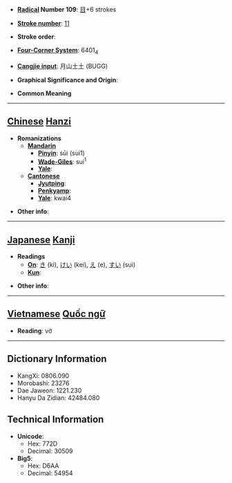 * '''[[Wiktionary:Chinese radical index| Radical]] Number 109''': [[Wiktionary:Chinese radical index 目|目]]+6 strokes

* '''[[Wiktionary:Chinese total strokes index|Stroke number]]''': [[Wiktionary:Chinese total strokes index 11|11]]

* '''Stroke order''': 

* '''[[Wiktionary:Chinese four corner index|Four-Corner System]]''': 6401<sub>4</sub>

* '''[[Wiktionary:Chinese Cangjie index|Cangjie input]]''': 月山土土 (BUGG)

* '''Graphical Significance and Origin''': 

* '''Common Meaning'''

----

== [[Chinese]] [[Hanzi]] ==

* '''Romanizations'''
** '''[[Mandarin]]'''
*** '''[[Pinyin]]''': sūi (sui1)
*** '''[[Wade-Giles]]''': sui<sup>1</sup>
*** '''[[Yale]]''': 
** '''[[Cantonese]]'''
*** '''[[Jyutping]]''':
*** '''[[Penkyamp]]''': 
*** '''[[Yale]]''': kwai4

* '''Other info''': 

----

== [[Japanese]] [[Kanji]] ==

* '''Readings'''
** '''[[On]]''': [[き]] (ki), [[けい]] (kei), [[え]] (e), [[すい]] (sui)
** '''[[Kun]]''': 

* '''Other info''':  


----

== [[Vietnamese]] [[Quốc ngữ]] ==

* '''Reading''': vờ

----

== Dictionary Information ==

* KangXi: 0806.090
* Morobashi: 23276
* Dae Jaweon: 1221.230
* Hanyu Da Zidian: 42484.080

== Technical Information ==

* '''Unicode''':
** Hex: 772D
** Decimal: 30509
* '''Big5''':
** Hex: D6AA
** Decimal: 54954